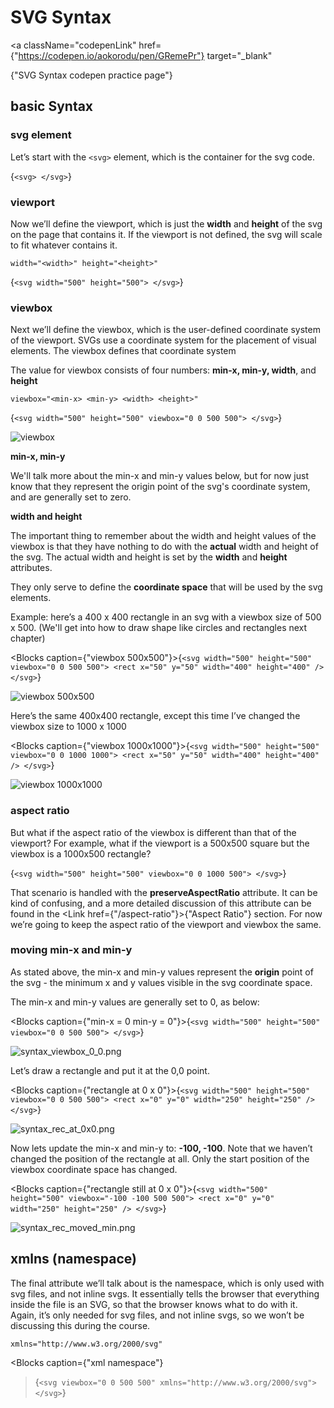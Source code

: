 
# SVG Syntax

<a
  className="codepenLink"
  href={"https://codepen.io/aokorodu/pen/GRemePr"}
  target="_blank"
>
  {"SVG Syntax codepen practice page"}
</a>

## basic Syntax

### svg element

Let’s start with the `<svg>` element, which is the container for the svg code.

<Blocks>{`<svg>
</svg>`}</Blocks>

### viewport

Now we’ll define the viewport, which is just the **width** and **height** of the svg on the page that contains it. If the viewport is not defined, the svg will scale to fit whatever contains it.

```
width="<width>" height="<height>"
```

<Blocks>{`<svg width="500" height="500">
</svg>`}</Blocks>

### viewbox

Next we’ll define the viewbox, which is the user-defined coordinate system of the viewport.
SVGs use a coordinate system for the placement of visual elements. The viewbox defines that coordinate system

The value for viewbox consists of four numbers:
**min-x, min-y, width**, and **height**

```
viewbox="<min-x> <min-y> <width> <height>"
```

<Blocks>{`<svg width="500" height="500" viewbox="0 0 500 500">
</svg>`}</Blocks>

![viewbox](/syntax_viewbox.png)

**min-x, min-y**

We'll talk more about the min-x and min-y values below, but for now just know that they represent the origin point of the svg's coordinate system, and are generally set to zero.

**width and height**

The important thing to remember about the width and height values of the viewbox is that they have nothing to do with the **actual** width and height of the svg. The actual width and height is set by the **width** and **height** attributes.

They only serve to define the **coordinate space** that will be used by the svg elements.

Example: here’s a 400 x 400 rectangle in an svg with a viewbox size of 500 x 500. (We'll get into how to draw shape like circles and rectangles next chapter)

<Blocks caption={"viewbox 500x500"}>{`<svg
   width="500"
   height="500"
   viewbox="0 0 500 500">
   <rect x="50" y="50" width="400" height="400" />
</svg>`}</Blocks>

![viewbox 500x500](/syntax_viewbox_500x500.png)

Here’s the same 400x400 rectangle, except this time I’ve changed the viewbox size to 1000 x 1000

<Blocks caption={"viewbox 1000x1000"}>{`<svg
   width="500"
   height="500"
   viewbox="0 0 1000 1000">
   <rect x="50" y="50" width="400" height="400" />
</svg>`}</Blocks>

![viewbox 1000x1000](/syntax_viewbox_1000x1000.png)

### aspect ratio

But what if the aspect ratio of the viewbox is different than that of the viewport? For example, what if the viewport is a 500x500 square but the viewbox is a 1000x500 rectangle?

<Blocks>{`<svg
   width="500"
   height="500"
   viewbox="0 0 1000 500">
</svg>`}</Blocks>

That scenario is handled with the **preserveAspectRatio** attribute. It can be kind of confusing, and a more detailed discussion of this attribute can be found in the <Link href={"/aspect-ratio"}>{"Aspect Ratio"} </Link> section. For now we’re going to keep the aspect ratio of the viewport and viewbox the same.

### moving min-x and min-y

As stated above, the min-x and min-y values represent the **origin** point of the svg - the minimum x and y values visible in the svg coordinate space.

The min-x and min-y values are generally set to 0, as below:

<Blocks caption={"min-x = 0 min-y = 0"}>{`<svg
   width="500"
   height="500"
   viewbox="0 0 500 500">
</svg>`}</Blocks>

![syntax_viewbox_0_0.png](/syntax_viewbox_0_0.png)

Let’s draw a rectangle and put it at the 0,0 point.

<Blocks caption={"rectangle at 0 x 0"}>{`<svg
   width="500"
   height="500"
   viewbox="0 0 500 500">
   <rect x="0" y="0" width="250" height="250" />
</svg>`}</Blocks>

![syntax_rec_at_0x0.png](/syntax_rec_at_0x0.png)

Now lets update the min-x and min-y to: **-100, -100**. Note that we haven’t changed the position of the rectangle at all. Only the start position of the viewbox coordinate space has changed.

<Blocks caption={"rectangle still at 0 x 0"}>{`<svg
   width="500"
   height="500"
   viewbox="-100 -100 500 500">
   <rect x="0" y="0" width="250" height="250" />
</svg>`}</Blocks>

![syntax_rec_moved_min.png](/syntax_rec_moved_min.png)

## xmlns (namespace)

The final attribute we’ll talk about is the namespace, which is only used with svg files, and not inline svgs. It essentially tells the browser that everything inside the file is an SVG, so that the browser knows what to do with it.
Again, it’s only needed for svg files, and not inline svgs, so we won’t be discussing this during the course.

```
xmlns="http://www.w3.org/2000/svg"
```

<Blocks
  caption={"xml namespace"}
>{`<svg viewbox="0 0 500 500" xmlns="http://www.w3.org/2000/svg"></svg>`}</Blocks>
